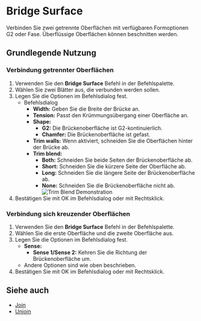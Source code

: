 
# Bridge Surface

<Reference shortcut="" command="Bridge Surface" button="" />

Verbinden Sie zwei getrennte Oberflächen mit verfügbaren Formoptionen G2 oder Fase. Überflüssige Oberflächen können beschnitten werden.

## Grundlegende Nutzung

### Verbindung getrennter Oberflächen

1. Verwenden Sie den **Bridge Surface** Befehl in der Befehlspalette.
2. Wählen Sie zwei Blätter aus, die verbunden werden sollen.
3. Legen Sie die Optionen im Befehlsdialog fest.
    - <Kst>Befehlsdialog</Kst>
        - **Width:** Geben Sie die Breite der Brücke an.
        - **Tension:** Passt den Krümmungsübergang einer Oberfläche an. 
        - **Shape:** 
            - **G2:** Die Brückenoberfläche ist G2-kontinuierlich.
            - **Chamfer:** Die Brückenoberfläche ist gefast.
        - **Trim walls:** Wenn aktiviert, schneiden Sie die Oberflächen hinter der Brücke ab.
        - **Trim blend:** 
            - **Both:** Schneiden Sie beide Seiten der Brückenoberfläche ab.
            - **Short:** Schneiden Sie die kürzere Seite der Oberfläche ab.
            - **Long:** Schneiden Sie die längere Seite der Brückenoberfläche ab.
            - **None:** Schneiden Sie die Brückenoberfläche nicht ab.
            ![Trim Blend Demonstration](/img/bridge-surface-trim.png)
4. Bestätigen Sie mit OK im Befehlsdialog oder mit Rechtsklick.

<VideoPlayer fileName="bridge-surface-1"/>

### Verbindung sich kreuzender Oberflächen

1. Verwenden Sie den **Bridge Surface** Befehl in der Befehlspalette.
2. Wählen Sie die erste Oberfläche und die zweite Oberfläche aus.
3. Legen Sie die Optionen im Befehlsdialog fest.
    - **Sense:** 
        - **Sense 1/Sense 2:** Kehren Sie die Richtung der Brückenoberfläche um.
    - Andere Optionen sind wie oben beschrieben.
4. Bestätigen Sie mit OK im Befehlsdialog oder mit Rechtsklick.

<VideoPlayer fileName="bridge-surface-2"/>

## Siehe auch
- [Join](join)
- [Unjoin](unjoin)